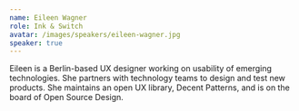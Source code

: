 ```yaml
---
name: Eileen Wagner
role: Ink & Switch
avatar: /images/speakers/eileen-wagner.jpg
speaker: true
---
```


Eileen is a Berlin-based UX designer working on usability of emerging technologies. She partners with technology teams to design and test new products. She maintains an open UX library, Decent Patterns, and is on the board of Open Source Design. 
